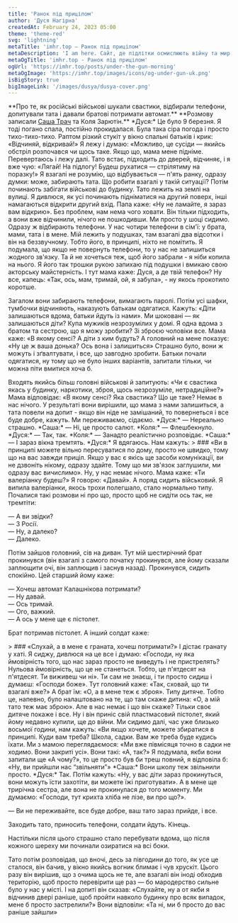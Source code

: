 ```yaml
---
title: 'Ранок під прицілом'
author: 'Дуся Нагірна'
createdAt: February 24, 2023 05:00
theme: 'theme-red'
svg: 'lightning'
metaTitle: 'imhr.top — Ранок під прицілом'
metaDescription: 'I am here. Сайт, де підлітки осмислюють війну та мир.'
metaOgTitle: 'imhr.top - Ранок під прицілом'
ogUrl: 'https://imhr.top/posts/under-the-gun-morning'
metaOgImage: 'https://imhr.top/images/icons/og-under-gun-uk.png'
isBigStory: true
bigImageLink: '/images/dusya/dusya-cover.png'
---
```



<Heading img="/images/dusya/dusya-cover.png" photoLeft/>

<Medium>
  **Про те, як російські військові шукали свастики, відбирали телефони, допитували тата і давали братові потримати автомат.**
  **Розмову записали <a href="/posts/odessa-tbilisi">Саша Трач</a> та Коля Зарютін.**
</Medium>

<Medium>
*Дуся:* Це було 9 березня. Я тоді погано спала, постійно прокидалася. Була така сіра погода і просто тихо-тихо-тихо. Раптом різкий стукіт у вікно спальні батьків і крик: «Відчиняй, відкривай!» Я лежу і думаю: «Можливо, це сусіди — якийсь обстріл розпочався чи щось таке. Якщо що, мама мене підніме. Перевертаюсь і лежу далі. Тато встає, підходить до дверей, відчиняє, і я вже чую: «Лягай! На підлогу! Будеш рухатися — стрілятиму на поразку!» Я взагалі не розумію, що відбувається — п'ять ранку, одразу думки: може, забирають тата. Що робити взагалі у такій ситуації?

</Medium>

<Large>
  <PhotoFullPage className="mt-4"
    src="/images/dusya/start.jpg"
  />
</Large>

<Medium>
Потім починають забігати військові до будинку. Тато лежить на землі на вулиці. Я дивлюся, як усі починають підніматися на другий поверх, інші намагаються відкрити другий вхід. Папа каже: «Ну не ламайте, я зараз вам відкрию». Без проблем, нам нема чого ховати. Він тільки підходить, а вони вже відчинили, нічого не пошкодивши. Ми просто у шоці сидимо. Одразу ж відбирають телефони. У нас чотири телефони в сім'ї: у брата, мами, тата і в мене. Мій лежить у подушках, там взагалі два відсотки і він на беззвучному. Тобто його, в принципі, ніхто не помітить. Я подумала, що якщо не повернуть телефони, то у нас не залишиться жодного зв'язку. Та й не хочеться теж, щоб його забрали - я ніби копила на нього. Я його так трошки рукою запихаю під подушки і вмикаю свою акторську майстерність. І тут мама каже: Дуся, а де твій телефон? Ну все, капець: «Так, ось, мам, тримай, ой, я забула», - ну якось прокотило коротше.

Загалом вони забирають телефони, вимагають паролі. Потім усі шафки, тумбочки відчиняють, наказують батькам одягатися. Кажуть: «Діти залишаються вдома, батьки йдуть із нами». Ми шоковані — як залишаються діти? Купа мужиків незрозумілих у домі. Я одна вдома з братом та сестрою, що я можу зробити? Зі зброєю чоловіки все. Мама каже: «В якому сенсі? А діти з ким будуть? А головний на мене показує: «Ну це ж ваша донька? Ось вона і залишиться» Страшно було, вони ж можуть і зґвалтувати, і все, що завгодно зробити. Батьки почали одягатися, ну тому що не було інших варіантів, запитали тільки, чи можна піти вмитися хоча б.
</Medium>

<Large>
  <PhotoFullPage className="mt-4"
    src="/images/dusya/wtf.jpg"
  />
</Large>


<Medium>
Входять якийсь більш головні військові й запитують: «Чи є свастика якась у будинку, наркотики, зброя, щось незрозуміле, нетрадиційне?» Мама відповідає: «В якому сенсі? Яка свастика? Що це таке? Немає в нас нічого. У результаті вони вирішили, що мама з нами залишиться, а тата повели на допит - якщо він ніде не замішаний, то повернеться і все буде добре, кажуть. Ми переживаємо, сідаємо. 
</Medium>

<Large>
<BorderedSection text='Щось гримить, схоже на салют'>
    *Дуся:* — Нереально страшно.
    *Саша:* — Ні, це просто салют.
    *Коля:* — Флешбекнуло.
    *Дуся:* — Так, так.
    *Коля:* — Занадто реалістично розповідає.
    *Саша:* — І зараз вікна тремтять.
</BorderedSection>
</Large>

<Medium>
*Дуся:* Я вдягаюсь. Нам кажуть: 
</Medium>

<Large>
  > ### «Ви в принципі можете вільно пересуватися по дому, просто не швидко, тому що на вас завжди приціл. Якщо у вас є якісь ще засоби комунікації, ви не дзвоніть нікому, одразу здайте. Тому що ми зв'язок заглушили, ми одразу вас вичислимо».
</Large>

<Medium>
Ну, у нас немає нічого. Мама каже: «Ти валеріанку будеш?» Я говорю: «Давай». А поряд сидить військовий. Я випила валеріанки, якось трохи полегшало, стало нормально типу. Почалися такі розмови ні про що, просто щоб не сидіти ось так, не тремтіти:

— А ви звідки?   
— З Росії.  
— Ну, а далеко?  
— Далеко.

Потім зайшов головний, сів на диван. Тут мій шестирічний брат прокинувся (він взагалі з самого початку прокинувся, але йому сказали заплющити очі, він заплющив і заснув назад). Прокинувся, сидить спокійно. Цей старший йому каже: 

— Хочеш автомат Калашнікова потримати?  
— Ну давай.  
— Ось тримай.  
— Ого, важкий.  
— А ось у мене ще є пістолет. 

Брат потримав пістолет. А інший солдат каже:
</Medium>

<Large>
  > ### «Слухай, а в мене є граната, хочеш потримати?» І дістає гранату у хаті. 
</Large>

<Medium>
Я сиджу, дивлюся на це все і думаю: «Господи, ну яка ймовірність того, що нас зараз просто не виведуть і не пристрелять? Нульова ймовірність, що це не станеться. Тобто, це п'ятдесят на п'ятдесят. Ти виживеш чи ні». Ти сам не знаєш, і ти просто сидиш і думаєш: «Господи боже». Тут головний каже: «Так, сховай, що ти взагалі вже?» А брат їм: «О, а в мене теж є зброя». Типу дитяче. Тобто це, напевно, було налаштовано на те, що там скаже дитина: «О, а мій тато теж має зброю». Але в нас немає і що він скаже? Тільки своє дитяче покаже і все. Ну і він приніс свій пластмасовий пістолет, який йому недавно купили, ще до війни.
</Medium>

<Large>
  <PhotoFullPage className="mt-4"
    src="/images/dusya/collaj.jpg"
  />
</Large>

<Medium>
Ми сидимо далі, час уже близько восьмої години, нам кажуть: «Ви якщо хочете, можете збиратися в принципі. Куди вам треба? Школа, садки. Вам же треба буде кудись їхати. Ми з мамою переглядаємося: «Ми вже півмісяця точно в садки не ходимо. Вони закриті усі». Вони такі: «А, так?» Я подумала, якби вони запитали ще «А чому?», то це просто був би треш повний, я відповіла б: «Ну, ви прийшли нас “звільняти”»
</Medium>

<Medium>
*Саша:* Вони школу теж звільнили просто. 
</Medium>

<Medium>
*Дуся:* Так. Потім кажуть: «Ну, у вас діти зараз прокинуться, вони можуть їсти захотіти, ви можете їжі приготувати». А в мене ще трирічна сестра, але вона не прокинулася до того моменту. Ми думаємо: «Господи, тут крихта хліба не лізе, ви про що?».  
 
—  Ви не переживайте, все буде добре, ваш тато зараз прийде, і все.

Заходить тато, приносить телефони, солдати йдуть. Кінець. 
</Medium>

<Large>
  <PhotoFullPage className="mt-4"
    src="/images/dusya/final.jpg"
  />
</Large>

<Medium>
Настільки після цього страшно стало перебувати вдома, що після кожного шереху ми починали озиратися на всі боки.

Тато потім розповідав, що вночі, десь за півгодини до того, як усе це сталося, він бачив, у вікно якийсь вогник блимає і чув хрускіт. Цього разу він вирішив, що з очима щось не те, але взагалі він іноді обходив територію, щоб просто перевірити ще раз — бо мародерство сильне було у нас у місті. І на допиті він сказав: «Слухайте, ну а от якби я відчинив двері раніше, щоб пройти навколо будинку про всяк випадок, мене б просто застрелили?» Вони відповіли: «Та ні, ми б просто до вас раніше зайшли»
</Medium>

